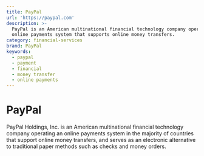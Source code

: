 ```yaml
---
title: PayPal
url: 'https://paypal.com'
description: >-
  PayPal is an American multinational financial technology company operating an
  online payments system that supports online money transfers.
category: financial-services
brand: PayPal
keywords:
  - paypal
  - payment
  - financial
  - money transfer
  - online payments
---
```


# PayPal

PayPal Holdings, Inc. is an American multinational financial technology company operating an online payments system in the majority of countries that support online money transfers, and serves as an electronic alternative to traditional paper methods such as checks and money orders.

